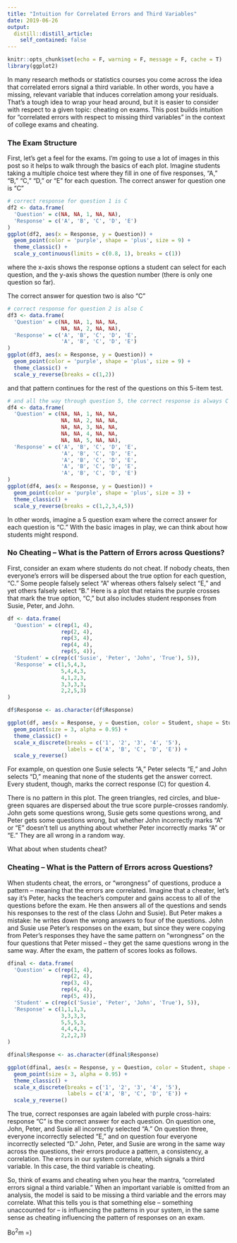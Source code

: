 ```yaml
---
title: "Intuition for Correlated Errors and Third Variables"
date: 2019-06-26
output:
  distill::distill_article:
    self_contained: false
---
```


```r
knitr::opts_chunk$set(echo = F, warning = F, message = F, cache = T)
library(ggplot2)
```

In many research methods or statistics courses you come across the idea that correlated errors signal a third variable. In other words, you have a missing, relevant variable that induces correlation among your residuals. That's a tough idea to wrap your head around, but it is easier to consider with respect to a given topic: cheating on exams. This post builds intuition for "correlated errors with respect to missing third variables" in the context of college exams and cheating.

### The Exam Structure

First, let's get a feel for the exams. I'm going to use a lot of images in this post so it helps to walk through the basics of each plot. Imagine students taking a multiple choice test where they fill in one of five responses, "A," "B," "C," "D," or "E" for each question. The correct answer for question one is "C"

```r
# correct response for question 1 is C
df2 <- data.frame(
  'Question' = c(NA, NA, 1, NA, NA),
  'Response' = c('A', 'B', 'C', 'D', 'E')
)
ggplot(df2, aes(x = Response, y = Question)) + 
  geom_point(color = 'purple', shape = 'plus', size = 9) + 
  theme_classic() + 
  scale_y_continuous(limits = c(0.8, 1), breaks = c(1))

```

where the x-axis shows the response options a student can select for each question, and the y-axis shows the question number (there is only one question so far). 

The correct answer for question two is also "C"

```r
# correct response for question 2 is also C
df3 <- data.frame(
  'Question' = c(NA, NA, 1, NA, NA,
                 NA, NA, 2, NA, NA),
  'Response' = c('A', 'B', 'C', 'D', 'E',
                 'A', 'B', 'C', 'D', 'E')
)
ggplot(df3, aes(x = Response, y = Question)) + 
  geom_point(color = 'purple', shape = 'plus', size = 9) + 
  theme_classic() + 
  scale_y_reverse(breaks = c(1,2))

```

and that pattern continues for the rest of the questions on this 5-item test.

```r

# and all the way through question 5, the correct response is always C
df4 <- data.frame(
  'Question' = c(NA, NA, 1, NA, NA,
                 NA, NA, 2, NA, NA,
                 NA, NA, 3, NA, NA,
                 NA, NA, 4, NA, NA, 
                 NA, NA, 5, NA, NA),
  'Response' = c('A', 'B', 'C', 'D', 'E',
                 'A', 'B', 'C', 'D', 'E',
                 'A', 'B', 'C', 'D', 'E',
                 'A', 'B', 'C', 'D', 'E',
                 'A', 'B', 'C', 'D', 'E')
)
ggplot(df4, aes(x = Response, y = Question)) + 
  geom_point(color = 'purple', shape = 'plus', size = 3) + 
  theme_classic() + 
  scale_y_reverse(breaks = c(1,2,3,4,5))

```

In other words, imagine a 5 question exam where the correct answer for each question is "C." With the basic images in play, we can think about how students might respond. 

### No Cheating -- What is the Pattern of Errors across Questions?

First, consider an exam where students do not cheat. If nobody cheats, then everyone's errors will be dispersed about the true option for each question, "C." Some people falsely select "A" whereas others falsely select "E," and yet others falsely select "B." Here is a plot that retains the purple crosses that mark the true option, "C," but also includes student responses from Susie, Peter, and John.

```r
df <- data.frame(
  'Question' = c(rep(1, 4),
                 rep(2, 4),
                 rep(3, 4),
                 rep(4, 4),
                 rep(5, 4)),
  'Student' = c(rep(c('Susie', 'Peter', 'John', 'True'), 5)),
  'Response' = c(1,5,4,3,
                 5,4,4,3,
                 4,1,2,3,
                 3,3,3,3,
                 2,2,5,3)
)

df$Response <- as.character(df$Response)

ggplot(df, aes(x = Response, y = Question, color = Student, shape = Student)) + 
  geom_point(size = 3, alpha = 0.95) + 
  theme_classic() +
  scale_x_discrete(breaks = c('1', '2', '3', '4', '5'),
                   labels = c('A', 'B', 'C', 'D', 'E')) + 
  scale_y_reverse()

```

For example, on question one Susie selects "A," Peter selects "E," and John selects "D," meaning that none of the students get the answer correct. Every student, though, marks the correct response (C) for question 4. 

There is no pattern in this plot. The green triangles, red circles, and blue-green squares are dispersed about the true score purple-crosses randomly. John gets some questions wrong, Susie gets some questions wrong, and Peter gets some questions wrong, but whether John incorrectly marks "A" or "E" doesn't tell us anything about whether Peter incorrectly marks "A" or "E." They are all wrong in a random way. 

What about when students cheat?

### Cheating -- What is the Pattern of Errors across Questions?

When students cheat, the errors, or "wrongness" of questions, produce a pattern -- meaning that the errors are correlated. Imagine that a cheater, let's say it's Peter, hacks the teacher's computer and gains access to all of the questions before the exam. He then answers all of the questions and sends his responses to the rest of the class (John and Susie). But Peter makes a mistake: he writes down the wrong answers to four of the questions. John and Susie use Peter's responses on the exam, but since they were copying from Peter's responses they have the same pattern on "wrongness" on the four questions that Peter missed -- they get the same questions wrong in the same way. After the exam, the pattern of scores looks as follows.

```r

dfinal <- data.frame(
  'Question' = c(rep(1, 4),
                 rep(2, 4),
                 rep(3, 4),
                 rep(4, 4),
                 rep(5, 4)),
  'Student' = c(rep(c('Susie', 'Peter', 'John', 'True'), 5)),
  'Response' = c(1,1,1,3,
                 3,3,3,3,
                 5,5,5,3,
                 4,4,4,3,
                 2,2,2,3)
)

dfinal$Response <- as.character(dfinal$Response)

ggplot(dfinal, aes(x = Response, y = Question, color = Student, shape = Student)) + 
  geom_point(size = 3, alpha = 0.95) + 
  theme_classic() +
  scale_x_discrete(breaks = c('1', '2', '3', '4', '5'),
                   labels = c('A', 'B', 'C', 'D', 'E')) + 
  scale_y_reverse()

```

The true, correct responses are again labeled with purple cross-hairs: response "C" is the correct answer for each question. On question one, John, Peter, and Susie all incorrectly selected "A." On question three, everyone incorrectly selected "E," and on question four everyone incorrectly selected "D." John, Peter, and Susie are wrong in the same way across the questions, their errors produce a pattern, a consistency, a correlation. The errors in our system correlate, which signals a third variable. In this case, the third variable is cheating.

So, think of exams and cheating when you hear the mantra, "correlated errors signal a third variable." When an important variable is omitted from an analysis, the model is said to be missing a third variable and the errors may correlate. What this tells you is that something else -- something unaccounted for -- is influencing the patterns in your system, in the same sense as cheating influencing the pattern of responses on an exam. 

Bo$^2$m =)

